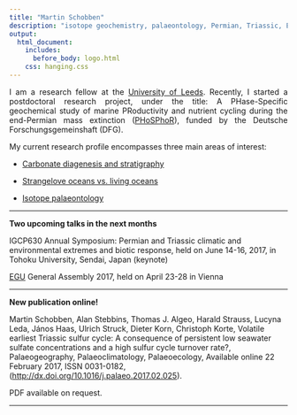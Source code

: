 ```yaml
---
title: "Martin Schobben"
description: "isotope geochemistry, palaeontology, Permian, Triassic, Earth system"
output:
  html_document:
    includes:
      before_body: logo.html
    css: hanging.css
---
```


<p style="text-align:justify;">
I am a research fellow at the [University of Leeds](http://www.see.leeds.ac.uk/people/m.schobben). Recently, I started a postdoctoral research project, under the title: A PHase-Specific geochemical study of marine PRoductivity and nutrient cycling during the end-Permian mass extinction ([PHoSPhoR](http://gepris.dfg.de/gepris/projekt/288773903)), funded by the Deutsche Forschungsgemeinshaft (DFG).
</p>

My current research profile encompasses three main areas of interest: 

* [Carbonate diagenesis and stratigraphy](https://martinschobben.github.io/webpage/Projects.html#_carbonate_diagenesis_and_stratigraphy)

* [Strangelove oceans vs. living oceans](https://martinschobben.github.io/webpage/Projects.html#_strangelove_oceans_vs_living_oceans_)

* [Isotope palaeontology](https://martinschobben.github.io/webpage/Projects.html#_isotope_palaeontology_)

---

**Two upcoming talks in the next months**

IGCP630 Annual Symposium: Permian and Triassic climatic and environmental extremes and biotic response, held on June 14-16, 2017, in Tohoku University, Sendai, Japan (keynote)

[EGU](http://meetingorganizer.copernicus.org/EGU2017/EGU2017-3037-3.pdf) General Assembly 2017, held on April 23-28 in Vienna 



---

**New publication online!**

<div class="hangingindent">
Martin Schobben, Alan Stebbins, Thomas J. Algeo, Harald Strauss, Lucyna Leda, János Haas, Ulrich Struck, Dieter Korn, Christoph Korte, Volatile earliest Triassic sulfur cycle: A consequence of persistent low seawater sulfate concentrations and a high sulfur cycle turnover rate?, Palaeogeography, Palaeoclimatology, Palaeoecology, Available online 22 February 2017, ISSN 0031-0182, (<http://dx.doi.org/10.1016/j.palaeo.2017.02.025>).
</div>

PDF available on request.

---


<br>
<br>
<br>
